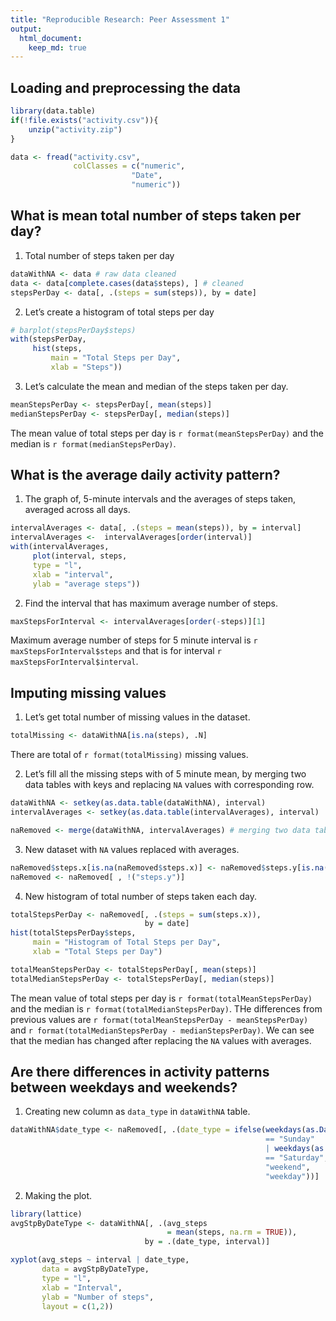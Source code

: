 ```yaml
---
title: "Reproducible Research: Peer Assessment 1"
output: 
  html_document:
    keep_md: true
---
```



## Loading and preprocessing the data
```r
library(data.table)
if(!file.exists("activity.csv")){
	unzip("activity.zip")	
}

data <- fread("activity.csv",
			  colClasses = c("numeric",
			  			   "Date",
			  			   "numeric"))
```


## What is mean total number of steps taken per day?
1. Total number of steps taken per day
```r
dataWithNA <- data # raw data cleaned
data <- data[complete.cases(data$steps), ] # cleaned
stepsPerDay <- data[, .(steps = sum(steps)), by = date]
```

2. Let's create a histogram of total steps per day
```r
# barplot(stepsPerDay$steps)
with(stepsPerDay,
	 hist(steps,
	 	 main = "Total Steps per Day",
	 	 xlab = "Steps"))

```

3. Let's calculate the mean and median of the steps taken per day.
```r
meanStepsPerDay <- stepsPerDay[, mean(steps)]
medianStepsPerDay <- stepsPerDay[, median(steps)]
```
The mean value of total steps per day is `r format(meanStepsPerDay)` and the median is `r format(medianStepsPerDay)`.


## What is the average daily activity pattern?
1. The graph of, 5-minute intervals and the averages of steps taken, averaged across all days.
```r
intervalAverages <- data[, .(steps = mean(steps)), by = interval]
intervalAverages <-  intervalAverages[order(interval)]
with(intervalAverages,
	 plot(interval, steps,
	 type = "l",
	 xlab = "interval",
	 ylab = "average steps"))
```

2. Find the interval that has maximum average number of steps.
```r
maxStepsForInterval <- intervalAverages[order(-steps)][1]
```
Maximum average number of steps for 5 minute interval is `r maxStepsForInterval$steps` and that is for interval `r maxStepsForInterval$interval`.


## Imputing missing values
1. Let's get total number of missing values in the dataset.
```r
totalMissing <- dataWithNA[is.na(steps), .N]
```
There are total of `r format(totalMissing)` missing values.

2. Let's fill all the missing steps with of 5 minute mean, by merging two data tables with keys and replacing `NA` values with corresponding row.
```r
dataWithNA <- setkey(as.data.table(dataWithNA), interval)
intervalAverages <- setkey(as.data.table(intervalAverages), interval)

naRemoved <- merge(dataWithNA, intervalAverages) # merging two data tables with key
```

3. New dataset with `NA` values replaced with averages.
```r
naRemoved$steps.x[is.na(naRemoved$steps.x)] <- naRemoved$steps.y[is.na(naRemoved$steps.x)] # filling NA values
naRemoved <- naRemoved[ , !("steps.y")]
```

4. New histogram of total number of steps taken each day.
```r
totalStepsPerDay <- naRemoved[, .(steps = sum(steps.x)),
							  by = date]
hist(totalStepsPerDay$steps,
	 main = "Histogram of Total Steps per Day",
	 xlab = "Total Steps per Day")

totalMeanStepsPerDay <- totalStepsPerDay[, mean(steps)]
totalMedianStepsPerDay <- totalStepsPerDay[, median(steps)]
```

The mean value of total steps per day is `r format(totalMeanStepsPerDay)` and the median is `r format(totalMedianStepsPerDay)`. THe differences from previous values are `r format(totalMeanStepsPerDay - meanStepsPerDay)` and `r format(totalMedianStepsPerDay - medianStepsPerDay)`. We can see that the median has changed after replacing the `NA` values with averages.


## Are there differences in activity patterns between weekdays and weekends?
1. Creating new column as `data_type` in `dataWithNA` table.
```r
dataWithNA$date_type <- naRemoved[, .(date_type = ifelse(weekdays(as.Date(date)) 
														 == "Sunday" 
														 | weekdays(as.Date(date)) 
														 == "Saturday",
														 "weekend",
														 "weekday"))]
```

2. Making the plot.
```r
library(lattice)
avgStpByDateType <- dataWithNA[, .(avg_steps
								   = mean(steps, na.rm = TRUE)),
							  by = .(date_type, interval)]

xyplot(avg_steps ~ interval | date_type,
	   data = avgStpByDateType,
	   type = "l",
	   xlab = "Interval",
	   ylab = "Number of steps",
	   layout = c(1,2))
```
